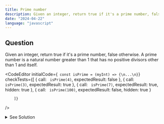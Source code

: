 ```yaml
---
title: Prime number
description: Given an integer, return true if it's a prime number, false otherwise.
date: "2024-04-22"
language: "javascript"
---
```


## Question
Given an integer, return true if it's a prime number, false otherwise.
A prime number is a natural number greater than 1 that has no positive divisors other than 1 and itself.

<CodeEditor 
    initialCode={`
const isPrime = (myInt) => {\n...\n}`}
    checkTests={[
        {
        call: `
        isPrime(4)`,
        expectedResult: false
        },
        {
        call: `
        isPrime(3)`,
        expectedResult: true
        },
        {
        call: `
        isPrime(7)`,
        expectedResult: true,
        hidden: true
        },
        {
        call: `
        isPrime(100)`,
        expectedResult: false,
        hidden: true
        }
        
        ]}
/>

<details>
<summary>See Solution</summary>

## Solution

### Basic idea
- A number is prime if it is greater than 1 and has no divisors other than 1 and itself.
- We can check if a number is prime by iterating from 2 to the square root of the number and checking if the number is divisible by any of these values.
- The square root is used as the upper limit since factors repeat after the square root.

```js
const isPrime = (myInt) => {
    if (myInt < 2) return false;
    for (let i = 2; i <= Math.sqrt(myInt); i++) {
        if (myInt % i === 0) return false;
    }
    return true;
}
```

### Algorithm Detailed Explanation
1. If the input number is less than 2, return false since prime numbers are greater than 1.
2. Iterate from 2 to the square root of the input number. The square root is used as the upper limit since factors repeat after the square root.
3. Check if the input number is divisible by any of the values in the range.
4. If the input number is divisible by any value, return false.
5. If the input number is not divisible by any value, return true.



## Complexity Analysis
The time complexity of this solution is O(sqrt(n)), where n is the input number. 
This is because we iterate from 2 to the square root of the input number to check for divisors.
The space complexity is O(1) since we use a constant amount of extra space.

</details>


